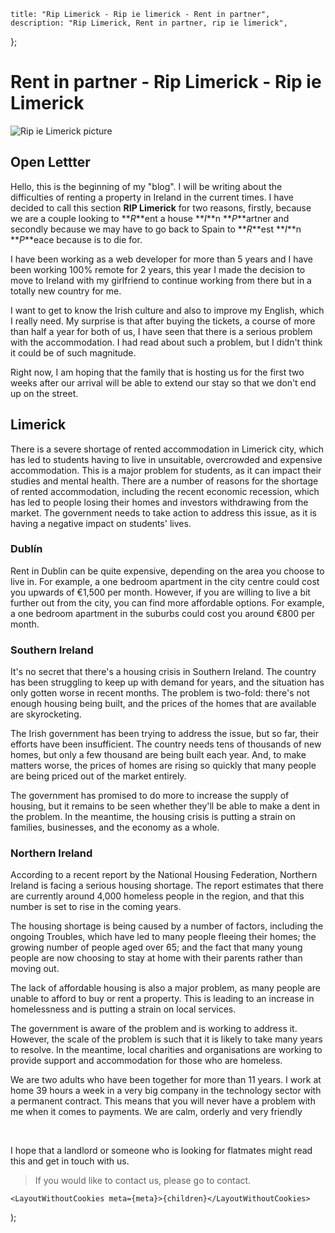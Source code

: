 
    title: "Rip Limerick - Rip ie limerick - Rent in partner",
    description: "Rip Limerick, Rent in partner, rip ie limerick",
};

# Rent in partner - Rip Limerick - Rip ie Limerick

<Image
    alt="Rip ie Limerick picture"
    src={ripLimerickPicture}
    priority
    width={400}
    height={400}
    placeholder="blur"
/>

## Open Lettter

Hello, this is the beginning of my "blog". I will be writing about the difficulties of renting a property in Ireland in the current times.
I have decided to call this section **RIP Limerick** for two reasons, firstly, because we are a couple looking to **_R_**ent a house **_I_**n **_P_**artner and
secondly because we may have to go back to Spain to **_R_**est **_I_**n **_P_**eace because is to die for.

I have been working as a web developer for more than 5 years and I have been working 100% remote for 2 years, this year I made the decision
to move to Ireland with my girlfriend to continue working from there but in a totally new country for me.

I want to get to know the Irish culture and also to improve my English, which I really need. My surprise is that after buying the tickets,
a course of more than half a year for both of us, I have seen that there is a serious problem with the accommodation. I had read about such a problem,
but I didn't think it could be of such magnitude.

Right now, I am hoping that the family that is hosting us for the first two weeks after our arrival will be able to extend our stay so that we
don't end up on the street.

## Limerick

There is a severe shortage of rented accommodation in Limerick city, which has led to students having to live in unsuitable, overcrowded and expensive accommodation.
This is a major problem for students, as it can impact their studies and mental health. There are a number of reasons for the shortage of rented accommodation,
including the recent economic recession, which has led to people losing their homes and investors withdrawing from the market. The government needs to take action
to address this issue, as it is having a negative impact on students' lives.

### Dublín

Rent in Dublin can be quite expensive, depending on the area you choose to live in. For example, a one bedroom apartment in the city centre could cost you upwards of
€1,500 per month. However, if you are willing to live a bit further out from the city, you can find more affordable options. For example, a one bedroom apartment in
the suburbs could cost you around €800 per month.

### Southern Ireland

It's no secret that there's a housing crisis in Southern Ireland. The country has been struggling to keep up with demand for years,
and the situation has only gotten worse in recent months. The problem is two-fold: there's not enough housing being built, and the prices of
the homes that are available are skyrocketing.

The Irish government has been trying to address the issue, but so far, their efforts have been insufficient. The country needs tens of thousands of new homes,
but only a few thousand are being built each year. And, to make matters worse, the prices of homes are rising so quickly that many people are being priced
out of the market entirely.

The government has promised to do more to increase the supply of housing, but it remains to be seen whether they'll be able to make a dent in the problem.
In the meantime, the housing crisis is putting a strain on families, businesses, and the economy as a whole.

### Northern Ireland

According to a recent report by the National Housing Federation, Northern Ireland is facing a serious housing shortage.
The report estimates that there are currently around 4,000 homeless people in the region, and that this number is set to rise in the coming years.

The housing shortage is being caused by a number of factors, including the ongoing Troubles, which have led to many people fleeing their homes;
the growing number of people aged over 65; and the fact that many young people are now choosing to stay at home with their parents rather than moving out.

The lack of affordable housing is also a major problem, as many people are unable to afford to buy or rent a property. This is leading to an increase in
homelessness and is putting a strain on local services.

The government is aware of the problem and is working to address it. However, the scale of the problem is such that it is likely to take many years to resolve.
In the meantime, local charities and organisations are working to provide support and accommodation for those who are homeless.

We are two adults who have been together for more than 11 years. I work at home 39 hours a week in a very big company in the technology sector
with a permanent contract. This means that you will never have a problem with me when it comes to payments. We are calm, orderly and very friendly

<br />

I hope that a landlord or someone who is looking for flatmates might read this and get in touch with us.

> If you would like to contact us, please go to <Link href="/#contact">contact</Link>.

    <LayoutWithoutCookies meta={meta}>{children}</LayoutWithoutCookies>
);
